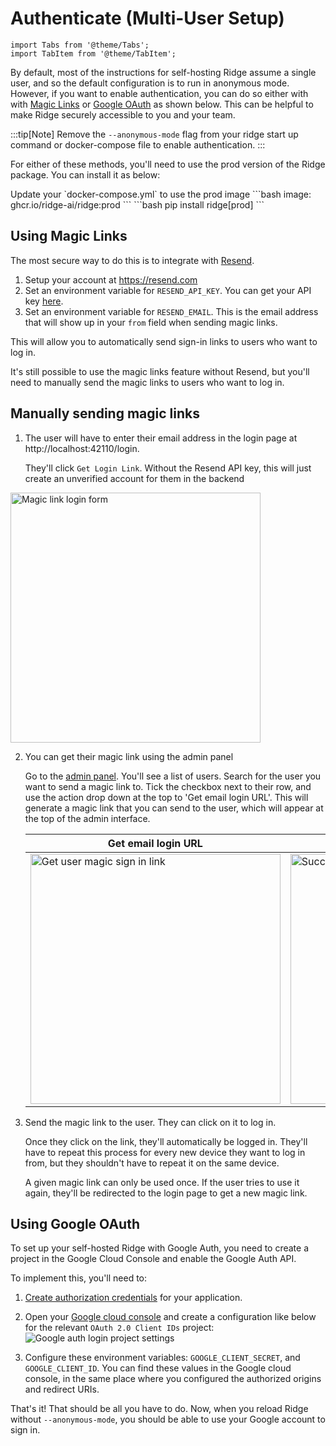 # Authenticate (Multi-User Setup)

```mdx-code-block
import Tabs from '@theme/Tabs';
import TabItem from '@theme/TabItem';
```

By default, most of the instructions for self-hosting Ridge assume a single user, and so the default configuration is to run in anonymous mode. However, if you want to enable authentication, you can do so either with with [Magic Links](#using-magic-links) or [Google OAuth](#using-google-oauth) as shown below. This can be helpful to make Ridge securely accessible to you and your team.

:::tip[Note]
Remove the `--anonymous-mode` flag from your ridge start up command or docker-compose file to enable authentication.
:::

For either of these methods, you'll need to use the prod version of the Ridge package. You can install it as below:

<Tabs groupId="server" queryString>
  <TabItem value="docker" label="Docker">
  Update your `docker-compose.yml` to use the prod image
      ```bash
      image: ghcr.io/ridge-ai/ridge:prod
      ```
  </TabItem>

  <TabItem value="pip" label="Pip">
  ```bash
  pip install ridge[prod]
  ```
  </TabItem>
</Tabs>

## Using Magic Links
The most secure way to do this is to integrate with [Resend](https://resend.com).

1. Setup your account at https://resend.com
2. Set an environment variable for `RESEND_API_KEY`. You can get your API key [here](https://resend.com/api-keys).
3. Set an environment variable for `RESEND_EMAIL`. This is the email address that will show up in your `from` field when sending magic links.

This will allow you to automatically send sign-in links to users who want to log in.

It's still possible to use the magic links feature without Resend, but you'll need to manually send the magic links to users who want to log in.

## Manually sending magic links

1. The user will have to enter their email address in the login page at http://localhost:42110/login.

    They'll click `Get Login Link`. Without the Resend API key, this will just create an unverified account for them in the backend
<img src="/img/magic_link.png" alt="Magic link login form" width="400"/>

2. You can get their magic link using the admin panel

    Go to the [admin panel](http://localhost:42110/server/admin/database/ridgeuser/). You'll see a list of users. Search for the user you want to send a magic link to. Tick the checkbox next to their row, and use the action drop down at the top to 'Get email login URL'. This will generate a magic link that you can send to the user, which will appear at the top of the admin interface.

    | Get email login URL | Retrieved login URL |
    |---------------------|---------------------|
    | <img src="/img/admin_get_emali_login.png" alt="Get user magic sign in link" width="400" />| <img src="/img/admin_successful_login_url.png" alt="Successfully retrieved a login URL" width="400" />|

3. Send the magic link to the user. They can click on it to log in.

    Once they click on the link, they'll automatically be logged in. They'll have to repeat this process for every new device they want to log in from, but they shouldn't have to repeat it on the same device.

    A given magic link can only be used once. If the user tries to use it again, they'll be redirected to the login page to get a new magic link.

## Using Google OAuth

To set up your self-hosted Ridge with Google Auth, you need to create a project in the Google Cloud Console and enable the Google Auth API.

To implement this, you'll need to:
1. [Create authorization credentials](https://developers.google.com/identity/sign-in/web/sign-in) for your application.
2. Open your [Google cloud console](https://console.developers.google.com/apis/credentials) and create a configuration like below for the relevant `OAuth 2.0 Client IDs` project:
![Google auth login project settings](https://github.com/ridge-ai/ridge/assets/65192171/9bcbf6f4-197d-4d0c-973a-c10b1331c892)

3. Configure these environment variables: `GOOGLE_CLIENT_SECRET`, and `GOOGLE_CLIENT_ID`. You can find these values in the Google cloud console, in the same place where you configured the authorized origins and redirect URIs.

That's it! That should be all you have to do. Now, when you reload Ridge without `--anonymous-mode`, you should be able to use your Google account to sign in.
